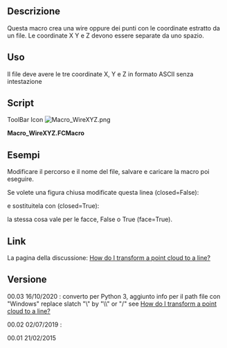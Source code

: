 <languages/>
{{Macro/it
|Name=WireXYZ
|Icon=Macro_WireXYZ.png
|Translate=Polilinea da XYZ
|Description=Crea una linea spezzata con le coordinate x y z.<br/>{{ColoredText| (Riga di comando, incolla questa macro completa nella console Python)}}.
|Author=Mario52
|Version=0.3
|Date=2020-10-16
|FCVersion=All
|SeeAlso=[[Macro_Dxf_To_Shape|Macro_Dxf_To_Shape]] [[Image:Macro_Dxf_To_Shape.png|24px]]
|Download=[https://www.freecadweb.org/wiki/images/0/0a/Macro_WireXYZ.png ToolBar Icon]
}}

==Descrizione==

Questa macro crea una wire oppure dei punti con le coordinate estratto da un file. Le coordinate X Y e Z devono essere separate da uno spazio. 

==Uso==

Il file deve avere le tre coordinate X, Y e Z in formato ASCII senza intestazione

==Script==

ToolBar Icon [[Image:Macro_WireXYZ.png]]

'''Macro_WireXYZ.FCMacro'''

{{MacroCode|code=
# -*- coding: utf-8 -*-
from __future__ import unicode_literals
# created a wire with coordinate x y z separated (in the file without coma)
__title__= "Macro_WireXYZ"
__author__= "Mario52"
__date__= "2020/10/16"
__version__= "00.03"
##
#EX:
#0 0 0
#10 10 10
#15 20 25
#. . . .

from FreeCAD import Base
import Draft, Part

## path for Windows    : C:\yourPath\cloud.asc (create one error in Python (cause, the "\" is a command syntax in Python)
## replace "\" by "/"  result : C:/yourPath/cloud.asc 
## or replace the "\" by "\\" result : C:\\yourPath\\cloud.asc 

fichier = "C:\\yourPath\\cloud.asc"                          # path and name of file.txt

file = open(fichier, "r")                                  # open the file read
wire = []
X=Y=Z = 0.0

for ligne in file:
    coordinates = ligne.split()
    try:                                                        # for format PCD ignore the header
        X,Y,Z = coordinates                                     # separate the coordinates
#        Draft.makePoint(float(X),float(Y),float(Z))            # create points (uncomment for use)
        print(X," ",Y," ",Z)
        wire.append(FreeCAD.Vector(float(X),float(Y),float(Z))) # append the coordinates
    except Exception:
        None
file.close()
Draft.makeWire(wire,closed=False,face=False,support=None)   # create the wire open
#Draft.makeWire(wire,closed=True,face=False,support=None)   # create the wire closed (uncomment for use)

#Draft.makeBSpline(wire,closed=False,face=False,support=None)# create the BSpline open (uncomment for use)
#Draft.makeBSpline(wire,closed=True,face=False,support=None)# create the BSpline open (uncomment for use)

App.ActiveDocument.recompute()

}}


== Esempi ==

{{Code|code=
0 240.42686 0

20 243.83054 0

40 247.33677 0

60 250.94702 0

80 254.66283 0

100 258.48575 0

...
}}
Modificare il percorso e il nome del file, salvare e caricare la macro poi eseguire.

{{Code|code=
fichier = "C:\yourPath\cloud.asc"                          # path and name of file.txt

## path for Windows    : C:\yourPath\cloud.asc (create one error in Python (cause, the "\" is a command syntax in Python)
## replace "\" by "/"  result : C:/yourPath/cloud.asc 
## or replace the "\" by "\\" result : C:\\yourPath\\cloud.asc 

}}

Se volete una figura chiusa modificate questa linea (closed=False):

{{Code|code=
Draft.makeWire(wire,closed=False,face=False,support=None)   # create the wire open
}}


e sostituitela con (closed=True):

{{Code|code=
Draft.makeWire(wire,closed=True,face=False,support=None)   # create the wire closed
}}

la stessa cosa vale per le facce, False o True (face=True).


==Link== 
La pagina della discussione: [http://forum.freecadweb.org/viewtopic.php?f=3&t=7828 How do I transform a point cloud to a line?]

==Versione==

00.03 16/10/2020 : converto per Python 3, aggiunto info per il path file con "Windows" replace slatch  "\" by "\\" or "/" see [https://forum.freecadweb.org/viewtopic.php?f=3&t=7828 How do I transform a point cloud to a line?]

00.02 02/07/2019 : 

00.01 21/02/2015